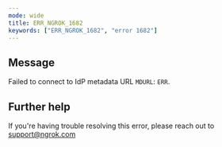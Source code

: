 ```yaml
---
mode: wide
title: ERR_NGROK_1682
keywords: ["ERR_NGROK_1682", "error 1682"]
---
```


## Message

Failed to connect to IdP metadata URL `MDURL`: `ERR`.

## Further help

If you're having trouble resolving this error, please reach out to [support@ngrok.com](mailto:support@ngrok.com?subject=Help%20with%20ERR_NGROK_1682)
